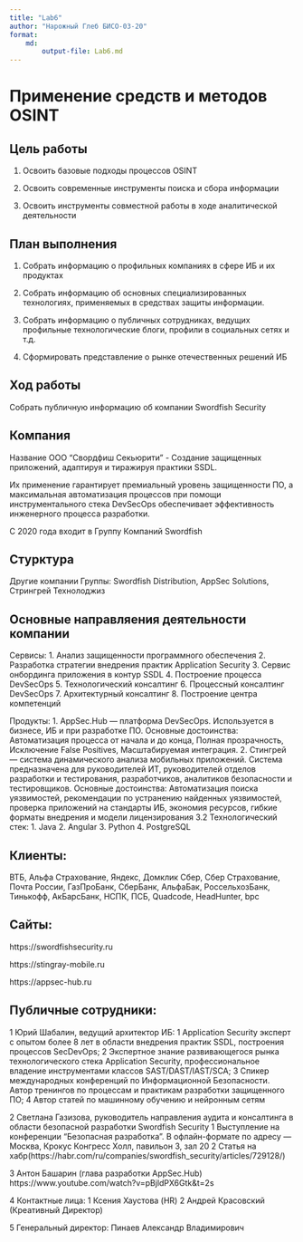 ```yaml
---
title: "Lab6"
author: "Нарожный Глеб БИСО-03-20"
format: 
    md:
        output-file: Lab6.md
---
```


# Применение средств и методов OSINT

## Цель работы

1.  Освоить базовые подходы процессов OSINT

2.  Освоить современные инструменты поиска и сбора информации

3.  Освоить инструменты совместной работы в ходе аналитической деятельности

## План выполнения

1.  Собрать информацию о профильных компаниях в сфере ИБ и их продуктах

2.  Собрать информацию об основных специализированных технологиях, применяемых в средствах защиты информации.

3.  Собрать информацию о публичных сотрудниках, ведущих профильные технологические блоги, профили в социальных сетях и т.д.

4.  Сформировать представление о рынке отечественных решений ИБ

## Ход работы

Собрать публичную информацию об компании Swordfish Security

## Компания

Название ООО "Свордфиш Секьюрити" - Создание защищенных приложений, адаптируя и тиражируя практики SSDL.

Их применение гарантирует премиальный уровень защищенности ПО, а максимальная автоматизация процессов при помощи инструментального стека DevSecOps обеспечивает эффективность инженерного процесса разработки.

С 2020 года входит в Группу Компаний Swordfish

## Стурктура

Другие компании Группы: Swordfish Distribution, AppSec Solutions, Стрингрей Технолоджиз

## Основные направляения деятельности компании

Сервисы: 1. Анализ защищенности программного обеспечения 2. Разработка стратегии внедрения практик Application Security 3. Сервис онбординга приложения в контур SSDL 4. Построение процесса DevSecOps 5. Технологический консалтинг 6. Процессный консалтинг DevSecOps 7. Архитектурный консалтинг 8. Построение центра компетенций

Продукты: 1. AppSec.Hub --- платформа DevSecOps. Используется в бизнесе, ИБ и при разработке ПО. Основные достоинства: Автоматизация процесса от начала и до конца, Полная прозрачность, Исключение False Positives, Масштабируемая интеграция. 2. Стингрей --- система динамического анализа мобильных приложений. Система предназначена для руководителей ИТ, руководителей отделов разработки и тестирования, разработчиков, аналитиков безопасности и тестировщиков. Основные достоинства: Автоматизация поиска уязвимостей, рекомендации по устранению найденных уязвимостей, проверка приложений на стандарты ИБ, экономия ресурсов, гибкие форматы внедрения и модели лицензирования 3.2 Технологический стек: 1. Java 2. Angular 3. Python 4. PostgreSQL

## Клиенты:

ВТБ, Альфа Страхование, Яндекс, Домклик Сбер, Сбер Страхование, Почта России, ГазПроБанк, СберБанк, АльфаБак, РоссельхозБанк, Тинькофф, АкБарсБанк, НСПК, ПСБ, Quadcode, HeadHunter, bpc

## Сайты:

https://swordfishsecurity.ru

https://stingray-mobile.ru

https://appsec-hub.ru

## Публичные сотрудники:

1 Юрий Шабалин, ведущий архитектор ИБ: 1 Application Security эксперт с опытом более 8 лет в области внедрения практик SSDL, построения процессов SecDevOps; 2 Экспертное знание развивающегося рынка технологического стека Application Security, профессиональное владение инструментами классов SAST/DAST/IAST/SCA; 3 Спикер международных конференций по Информационной Безопасности. Автор тренингов по процессам и практикам разработки защищенного ПО; 4 Автор статей по машинному обучению и нейронным сетям

2 Светлана Газизова, руководитель направления аудита и консалтинга в области безопасной разработки Swordfish Security 1 Выступление на конференции "Безопасная разработка". В офлайн-формате по адресу --- Москва, Крокус Конгресс Холл, павильон 3, зал 20 2 Статья на хабр(https://habr.com/ru/companies/swordfish_security/articles/729128/)

3 Антон Башарин (глава разработки AppSec.Hub) https://www.youtube.com/watch?v=pBjldPX6Gtk&t=2s

4 Контактные лица: 1 Ксения Хаустова (HR) 2 Андрей Красовский (Креативный Директор)

5 Генеральный директор: Пинаев Александр Владимирович

